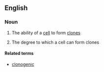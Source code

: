 ==English==

===Noun===
{{en-noun|~|clonogenicities}}

# {{context|uncountable|lang=en}} The ability of a [[cell]] to form [[clone]]s
# {{context|countable|lang=en}} The degree to which a cell can form clones

====Related terms====
*[[clonogenic]]